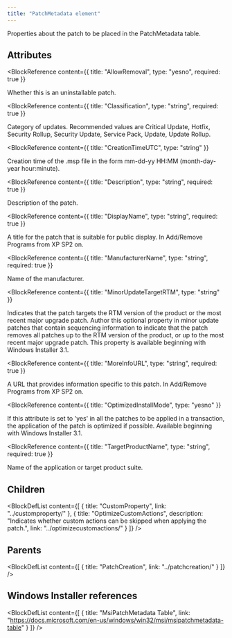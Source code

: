```yaml
---
title: "PatchMetadata element"
---
```



Properties about the patch to be placed in the PatchMetadata table.


## Attributes

<BlockWrapper>

  <BlockReference
    content={{
      title: "AllowRemoval",
      type: "yesno",
      required: true
    }}
  >
  Whether this is an uninstallable patch.
  </BlockReference>

  <BlockReference
    content={{
      title: "Classification",
      type: "string",
      required: true
    }}
  >
  Category of updates. Recommended values are Critical Update, Hotfix, Security Rollup, Security Update, Service Pack, Update, Update Rollup.
  </BlockReference>

  <BlockReference
    content={{
      title: "CreationTimeUTC",
      type: "string"
    }}
  >
  Creation time of the .msp file in the form mm-dd-yy HH:MM (month-day-year hour:minute).
  </BlockReference>

  <BlockReference
    content={{
      title: "Description",
      type: "string",
      required: true
    }}
  >
  Description of the patch.
  </BlockReference>

  <BlockReference
    content={{
      title: "DisplayName",
      type: "string",
      required: true
    }}
  >
  A title for the patch that is suitable for public display. In Add/Remove Programs from XP SP2 on.
  </BlockReference>

  <BlockReference
    content={{
      title: "ManufacturerName",
      type: "string",
      required: true
    }}
  >
  Name of the manufacturer.
  </BlockReference>

  <BlockReference
    content={{
      title: "MinorUpdateTargetRTM",
      type: "string"
    }}
  >
  Indicates that the patch targets the RTM version of the product or the most recent major
   upgrade patch. Author this optional property in minor update patches that contain sequencing
   information to indicate that the patch removes all patches up to the RTM version of the
   product, or up to the most recent major upgrade patch. This property is available beginning
   with Windows Installer 3.1.
  </BlockReference>

  <BlockReference
    content={{
      title: "MoreInfoURL",
      type: "string",
      required: true
    }}
  >
  A URL that provides information specific to this patch. In Add/Remove Programs from XP SP2 on.
  </BlockReference>

  <BlockReference
    content={{
      title: "OptimizedInstallMode",
      type: "yesno"
    }}
  >
  If this attribute is set to 'yes' in all the patches to be applied in a transaction, the
   application of the patch is optimized if possible. Available beginning with Windows Installer 3.1.
  </BlockReference>

  <BlockReference
    content={{
      title: "TargetProductName",
      type: "string",
      required: true
    }}
  >
  Name of the application or target product suite.
  </BlockReference>

</BlockWrapper>

## Children

<BlockDefList content={[
    {
      title: "CustomProperty",
      link: "../customproperty/"
    },
    {
      title: "OptimizeCustomActions",
      description: "Indicates whether custom actions can be skipped when applying the patch.",
      link: "../optimizecustomactions/"
    }
  ]}
/>

## Parents

<BlockDefList content={[
    {
      title: "PatchCreation",
      link: "../patchcreation/"
    }
  ]}
/>

## Windows Installer references

<BlockDefList content={[
    {
      title: "MsiPatchMetadata Table",
      link: "https://docs.microsoft.com/en-us/windows/win32/msi/msipatchmetadata-table"
    }
  ]}
/>

